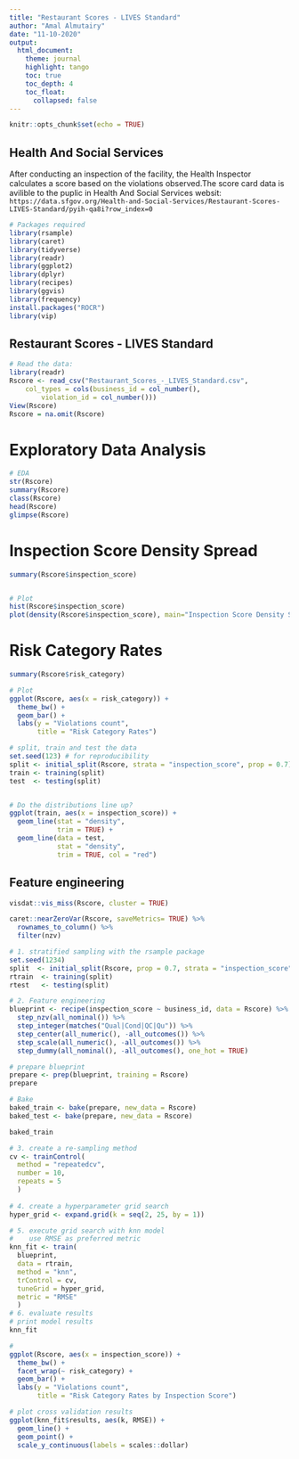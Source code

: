 ```yaml
---
title: "Restaurant Scores - LIVES Standard"
author: "Amal Almutairy"
date: "11-10-2020"
output: 
  html_document:
    theme: journal
    highlight: tango
    toc: true
    toc_depth: 4
    toc_float:
      collapsed: false
---
```


```r
knitr::opts_chunk$set(echo = TRUE)
```

## Health And Social Services
After conducting an inspection of the facility, the Health Inspector calculates a score based on the violations observed.The score card data is avilible to the puplic in Health And Social Services websit: `https://data.sfgov.org/Health-and-Social-Services/Restaurant-Scores-LIVES-Standard/pyih-qa8i?row_index=0`

```r
# Packages required
library(rsample)
library(caret)
library(tidyverse)
library(readr)
library(ggplot2)
library(dplyr)
library(recipes)
library(ggvis)
library(frequency)
install.packages("ROCR")
library(vip) 
```

## Restaurant Scores - LIVES Standard
```r
# Read the data:
library(readr)
Rscore <- read_csv("Restaurant_Scores_-_LIVES_Standard.csv", 
    col_types = cols(business_id = col_number(), 
        violation_id = col_number()))
View(Rscore)
Rscore = na.omit(Rscore)
```

# Exploratory Data Analysis
```r
# EDA
str(Rscore)
summary(Rscore)
class(Rscore)
head(Rscore)
glimpse(Rscore)
```

# Inspection Score Density Spread
```r
summary(Rscore$inspection_score)


# Plot
hist(Rscore$inspection_score)
plot(density(Rscore$inspection_score), main="Inspection Score Density Spread")
```
# Risk Category Rates 
```r
summary(Rscore$risk_category)

# Plot
ggplot(Rscore, aes(x = risk_category)) +
  theme_bw() +
  geom_bar() +
  labs(y = "Violations count",
       title = "Risk Category Rates")

```

```r
# split, train and test the data 
set.seed(123) # for reproducibility
split <- initial_split(Rscore, strata = "inspection_score", prop = 0.7)
train <- training(split)
test  <- testing(split) 


# Do the distributions line up? 
ggplot(train, aes(x = inspection_score)) + 
  geom_line(stat = "density", 
            trim = TRUE) + 
  geom_line(data = test, 
            stat = "density", 
            trim = TRUE, col = "red")
```
## Feature engineering
```r
visdat::vis_miss(Rscore, cluster = TRUE)

caret::nearZeroVar(Rscore, saveMetrics= TRUE) %>% 
  rownames_to_column() %>% 
  filter(nzv)
```


```r

# 1. stratified sampling with the rsample package
set.seed(1234)
split  <- initial_split(Rscore, prop = 0.7, strata = "inspection_score")
rtrain  <- training(split)
rtest   <- testing(split)

# 2. Feature engineering
blueprint <- recipe(inspection_score ~ business_id, data = Rscore) %>%
  step_nzv(all_nominal()) %>%
  step_integer(matches("Qual|Cond|QC|Qu")) %>%
  step_center(all_numeric(), -all_outcomes()) %>%
  step_scale(all_numeric(), -all_outcomes()) %>%
  step_dummy(all_nominal(), -all_outcomes(), one_hot = TRUE)

# prepare blueprint
prepare <- prep(blueprint, training = Rscore)
prepare

# Bake
baked_train <- bake(prepare, new_data = Rscore)
baked_test <- bake(prepare, new_data = Rscore)

baked_train
```


```r

# 3. create a re-sampling method
cv <- trainControl(
  method = "repeatedcv", 
  number = 10, 
  repeats = 5
  )
 
# 4. create a hyperparameter grid search
hyper_grid <- expand.grid(k = seq(2, 25, by = 1))

# 5. execute grid search with knn model
#    use RMSE as preferred metric
knn_fit <- train(
  blueprint, 
  data = rtrain, 
  method = "knn", 
  trControl = cv, 
  tuneGrid = hyper_grid,
  metric = "RMSE"
  )
# 6. evaluate results
# print model results
knn_fit
```


```r
# 
ggplot(Rscore, aes(x = inspection_score)) +
  theme_bw() +  
  facet_wrap(~ risk_category) +
  geom_bar() +
  labs(y = "Violations count",
       title = "Risk Category Rates by Inspection Score")
```
```r
# plot cross validation results
ggplot(knn_fit$results, aes(k, RMSE)) + 
  geom_line() +
  geom_point() +
  scale_y_continuous(labels = scales::dollar)  
```
